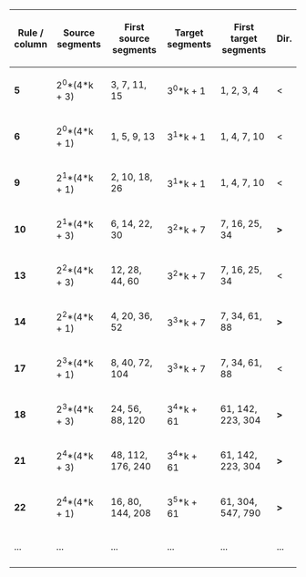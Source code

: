 <!--Generated with
<a href="https://github.com/gfis/fasces/blob/master/oeis/collatz/attachtab.pl" target="_blank">segment.pl</a>
at 2019-08-13 18:47:48;--> 
{| class="wikitable" style="text-align:left"
|-
!Rule /<br>column!!Source<br>segments                          !!First source<br>segments!!Target<br>segments!!First target<br>segments!!Dir.
|-
|'''5'''||2<sup>0</sup>*(4*k + 3)                  ||3, 7, 11, 15||3<sup>0</sup>*k + 1   ||1, 2, 3, 4||&lt;
|-
|'''6'''||2<sup>0</sup>*(4*k + 1)                  ||1, 5, 9, 13||3<sup>1</sup>*k    + 1||1, 4, 7, 10||&lt;
|-
|'''9'''||2<sup>1</sup>*(4*k + 1)                  ||2, 10, 18, 26||3<sup>1</sup>*k    + 1||1, 4, 7, 10||&lt;
|-
|'''10'''||2<sup>1</sup>*(4*k + 3)                  ||6, 14, 22, 30||3<sup>2</sup>*k    + 7||7, 16, 25, 34||'''&gt;'''
|-
|'''13'''||2<sup>2</sup>*(4*k + 3)                  ||12, 28, 44, 60||3<sup>2</sup>*k    + 7||7, 16, 25, 34||&lt;
|-
|'''14'''||2<sup>2</sup>*(4*k + 1)                  ||4, 20, 36, 52||3<sup>3</sup>*k    + 7||7, 34, 61, 88||'''&gt;'''
|-
|'''17'''||2<sup>3</sup>*(4*k + 1)                  ||8, 40, 72, 104||3<sup>3</sup>*k    + 7||7, 34, 61, 88||&lt;
|-
|'''18'''||2<sup>3</sup>*(4*k + 3)                  ||24, 56, 88, 120||3<sup>4</sup>*k   + 61||61, 142, 223, 304||'''&gt;'''
|-
|'''21'''||2<sup>4</sup>*(4*k + 3)                  ||48, 112, 176, 240||3<sup>4</sup>*k   + 61||61, 142, 223, 304||'''&gt;'''
|-
|'''22'''||2<sup>4</sup>*(4*k + 1)                  ||16, 80, 144, 208||3<sup>5</sup>*k   + 61||61, 304, 547, 790||'''&gt;'''
|-
|...||...||...||...||...||...
|-
|}
